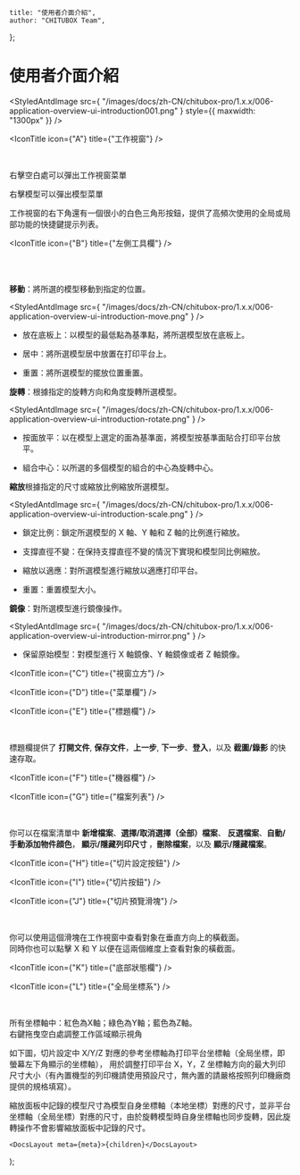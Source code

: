 
	title: "使用者介面介紹",
	author: "CHITUBOX Team",
};

# 使用者介面介紹

<StyledAntdImage
	src={
		"/images/docs/zh-CN/chitubox-pro/1.x.x/006-application-overview-ui-introduction001.png"
	}
	style={{ maxwidth: "1300px" }}
/>

<IconTitle icon={"A"} title={"工作視窗"} />

<div style={{ display: "flex" }}>
	<div>&emsp;&emsp;&emsp;</div>
	<div>
		<p>右擊空白處可以彈出工作視窗菜單</p>
		<StyledAntdImage
			src={
				"/images/docs/zh-CN/chitubox-pro/1.x.x/006-application-overview-ui-introduction001a1.png"
			}
		/>
		<p>右擊模型可以彈出模型菜單</p>
		<StyledAntdImage
			src={
				"/images/docs/zh-CN/chitubox-pro/1.x.x/006-application-overview-ui-introduction001a3.png"
			}
		/>
		<p>
			工作視窗的右下角還有一個很小的白色三角形按鈕，提供了高頻次使用的全局或局部功能的快捷鍵提示列表。
		</p>
		<StyledAntdImage
			src={
				"/images/docs/zh-CN/chitubox-pro/1.x.x/006-application-overview-ui-introduction001a2.png"
			}
		/>
	</div>
</div>

<IconTitle icon={"B"} title={"左側工具欄"} />

<div style={{ display: "flex" }}>
	<div>&emsp;&emsp;&emsp;</div>
	<div>
		<div>
			<StyledAntdImage
				src={
					"/images/docs/zh-CN/chitubox-pro/1.x.x/006-application-overview-ui-introduction001b1.png"
				}
			/>
		</div>
		<br />
		<ImageComparison
			img1Src={"/images/docs/zh-CN/chitubox-pro/1.x.x/gif/005move.gif"}
			text1={"移動"}
			img2Src={"/images/docs/zh-CN/chitubox-pro/1.x.x/gif/006rotate.gif"}
			text2={"旋轉"}
		/>
		<ImageComparison
			img1Src={"/images/docs/zh-CN/chitubox-pro/1.x.x/gif/007scale.gif"}
			text1={"縮放"}
			img2Src={"/images/docs/zh-CN/chitubox-pro/1.x.x/gif/008mirror.gif"}
			text2={"鏡像"}
		/>
	</div>
</div>

<p>
	<b>移動</b>：將所選的模型移動到指定的位置。
</p>

<StyledAntdImage
	src={
		"/images/docs/zh-CN/chitubox-pro/1.x.x/006-application-overview-ui-introduction-move.png"
	}
/>

-   放在底板上：以模型的最低點為基準點，將所選模型放在底板上。

-   居中：將所選模型居中放置在打印平台上。

-   重置：將所選模型的擺放位置重置。

<p>
	<b>旋轉</b>：根據指定的旋轉方向和角度旋轉所選模型。
</p>

<StyledAntdImage
	src={
		"/images/docs/zh-CN/chitubox-pro/1.x.x/006-application-overview-ui-introduction-rotate.png"
	}
/>

-   按面放平：以在模型上選定的面為基準面，將模型按基準面貼合打印平台放平。

-   組合中心：以所選的多個模型的組合的中心為旋轉中心。

<p>
	<b>縮放</b>根據指定的尺寸或縮放比例縮放所選模型。
</p>

<StyledAntdImage
	src={
		"/images/docs/zh-CN/chitubox-pro/1.x.x/006-application-overview-ui-introduction-scale.png"
	}
/>

-   鎖定比例：鎖定所選模型的 X 軸、Y 軸和 Z 軸的比例進行縮放。

-   支撐直徑不變：在保持支撐直徑不變的情況下實現和模型同比例縮放。

-   縮放以適應：對所選模型進行縮放以適應打印平台。

-   重置：重置模型大小。

<p>
	<b>鏡像</b>：對所選模型進行鏡像操作。
</p>

<StyledAntdImage
	src={
		"/images/docs/zh-CN/chitubox-pro/1.x.x/006-application-overview-ui-introduction-mirror.png"
	}
/>

-   保留原始模型：對模型進行 X 軸鏡像、Y 軸鏡像或者 Z 軸鏡像。

<IconTitle icon={"C"} title={"視窗立方"} />

<IconTitle icon={"D"} title={"菜單欄"} />

<IconTitle icon={"E"} title={"標題欄"} />

<div style={{ display: "flex" }}>
	<div>&emsp;&emsp;&emsp;</div>
	<div>
		<p>
			標題欄提供了 <b>打開文件</b>, <b>保存文件</b>，<b>上一步</b>,
		<b>下一步</b>、<b>登入</b>，以及 <b>截圖/錄影</b> 的快速存取。
		</p>
	</div>
</div>

<IconTitle icon={"F"} title={"機器欄"} />

<IconTitle icon={"G"} title={"檔案列表"} />

<div style={{ display: "flex" }}>
	<div>&emsp;&emsp;&emsp;</div>
	<div>
		<StyledAntdImage
			src={
				"/images/docs/zh-CN/chitubox-pro/1.x.x/006-application-overview-ui-introduction001g1.png"
			}
		/>
		<p>
			你可以在檔案清單中 <b>新增檔案</b>、<b>選擇/取消選擇（全部）檔案</b>、
            <b>反選檔案</b>、<b>自動/手動添加物件顔色</b>，<b>
				顯示/隱藏列印尺寸
			</b>，<b>刪除檔案</b>，以及 <b>顯示/隱藏檔案</b>。
		</p>
	</div>
</div>

<IconTitle icon={"H"} title={"切片設定按鈕"} />

<IconTitle icon={"I"} title={"切片按鈕"} />

<IconTitle icon={"J"} title={"切片預覽滑塊"} />

<div style={{ display: "flex" }}>
	<div>&emsp;&emsp;&emsp;</div>
	<div>
		<div
			style={{
				width: "100%",
				overflow: "auto",
				display: "flex",
			}}
		>
			<div style={{ flex: "8" }}>
				<p>
					你可以使用這個滑塊在工作視窗中查看對象在垂直方向上的橫截面。
					<br />
					同時你也可以點擊
					<span style={{ color: "red", fontWeight: "bold" }}>X</span>
					和
					<span style={{ color: "lightgreen", fontWeight: "bold" }}>Y</span>
					以便在這兩個維度上查看對象的橫截面。
				</p>
				<p>
					<StyledAntdImage
						src={
							"/images/docs/zh-CN/chitubox-pro/1.x.x/006-application-overview-ui-introduction001j2.png"
						}
					/>
				</p>
			</div>
			<div style={{ flex: "0.5" }} />
			<div style={{ flex: "1.5" }}>
				<StyledAntdImage
					src={
						"/images/docs/zh-CN/chitubox-pro/1.x.x/006-application-overview-ui-introduction001j1.png"
					}
				/>
			</div>
		</div>
	</div>
</div>

<IconTitle icon={"K"} title={"底部狀態欄"} />

<IconTitle icon={"L"} title={"全局坐標系"} />

<div style={{ display: "flex" }}>
	<div>&emsp;&emsp;&emsp;</div>
	<div>
		<p>
			所有坐標軸中：紅色為X軸；綠色為Y軸；藍色為Z軸。
			<br />
			右鍵拖曳空白處調整工作區域顯示視角
		</p>
		<StyledAntdImage
			src={
				"/images/docs/zh-CN/chitubox-pro/1.x.x/006-application-overview-ui-introduction001l-1.png"
			}
		/>
		<p>
			如下圖，切片設定中 X/Y/Z
			對應的參考坐標軸為打印平台坐標軸（全局坐標，即螢幕左下角顯示的坐標軸），
			用於調整打印平台 X，Y，Z
			坐標軸方向的最大列印尺寸大小（有內置機型的列印機請使用預設尺寸，無內置的請嚴格按照列印機廠商提供的規格填寫）。
		</p>
		<StyledAntdImage
			src={
				"/images/docs/zh-CN/chitubox-pro/1.x.x/006-application-overview-ui-introduction001l-2.png"
			}
		/>
	</div>
</div>

<Admonition type="note" title="注意">
	縮放面板中記錄的模型尺寸為模型自身坐標軸（本地坐標）對應的尺寸，並非平台坐標軸（全局坐標）對應的尺寸，由於旋轉模型時自身坐標軸也同步旋轉，因此旋轉操作不會影響縮放面板中記錄的尺寸。
</Admonition>

	<DocsLayout meta={meta}>{children}</DocsLayout>
);
